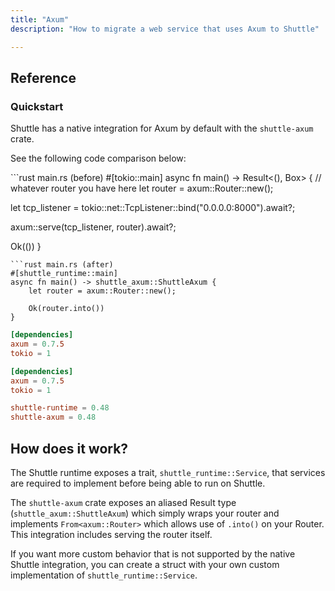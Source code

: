 ```yaml
---
title: "Axum"
description: "How to migrate a web service that uses Axum to Shuttle"

---
```


## Reference

### Quickstart
Shuttle has a native integration for Axum by default with the `shuttle-axum` crate.

See the following code comparison below:

<CodeGroup>
```rust main.rs (before)
#[tokio::main]
async fn main() -> Result<(), Box<dyn std::error::Error>> {
  // whatever router you have here
  let router = axum::Router::new();

  let tcp_listener = tokio::net::TcpListener::bind("0.0.0.0:8000").await?;

  axum::serve(tcp_listener, router).await?;

  Ok(())
}
```
```rust main.rs (after)
#[shuttle_runtime::main]
async fn main() -> shuttle_axum::ShuttleAxum {
    let router = axum::Router::new();

    Ok(router.into())
}
```
```toml Cargo.toml (before)
[dependencies]
axum = 0.7.5
tokio = 1
```
```toml Cargo.toml (after)
[dependencies]
axum = 0.7.5
tokio = 1

shuttle-runtime = 0.48
shuttle-axum = 0.48
```
</CodeGroup>



## How does it work?
The Shuttle runtime exposes a trait, `shuttle_runtime::Service`, that services are required to implement before being able to run on Shuttle.

The `shuttle-axum` crate exposes an aliased Result type (`shuttle_axum::ShuttleAxum`) which simply wraps your router and implements `From<axum::Router>` which allows use of `.into()` on your Router. This integration includes serving the router itself.

If you want more custom behavior that is not supported by the native Shuttle integration, you can create a struct with your own custom implementation of `shuttle_runtime::Service`.
